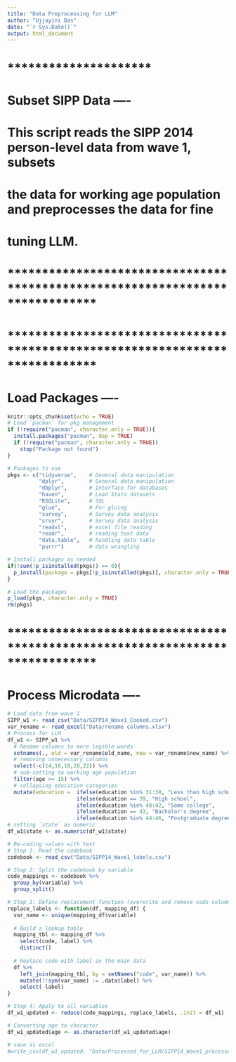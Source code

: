 ```yaml
---
title: "Data Preprocessing for LLM"
author: "Ujjayini Das"
date: "`r Sys.Date()`"
output: html_document
---
```


# *********************
# Subset SIPP Data ----
#
# This script reads the SIPP 2014 person-level data from wave 1, subsets 
# the data for working age population and preprocesses the data for fine
# tuning LLM.
# *****************************************************************************


# *****************************************************************************
# Load Packages ----

```r
knitr::opts_chunk$set(echo = TRUE)
# Load `pacman` for pkg management
if (!require("pacman", character.only = TRUE)){
  install.packages("pacman", dep = TRUE)
  if (!require("pacman", character.only = TRUE))
    stop("Package not found")
}

# Packages to use
pkgs <- c("tidyverse",    # General data manipulation
          "dplyr",        # General data manipulation
          "dbplyr",       # Interface for databases
          "haven",        # Load Stata datasets
          "RSQLite",      # SQL
          "glue",         # For gluing
          "survey",       # Survey data analysis
          "srvyr",        # Survey data analysis
          "readxl",       # excel file reading
          "readr",        # reading text data
          "data.table",   # handling data table
          "purrr")        # data wrangling

# Install packages as needed
if(!sum(!p_isinstalled(pkgs)) == 0){
  p_install(package = pkgs[!p_isinstalled(pkgs)], character.only = TRUE)
}

# Load the packages
p_load(pkgs, character.only = TRUE)
rm(pkgs)
```

# *****************************************************************************
# Process Microdata ----

```r
# Load data from wave 1
SIPP_w1 <- read_csv("Data/SIPP14_Wave1_Cooked.csv")
var_rename <- read_excel("Data/rename columns.xlsx")
# Process for LLM
df_w1 <- SIPP_w1 %>%
  # Rename columns to more legible words
  setnames(., old = var_rename$old_name, new = var_rename$new_name) %>%
  # removing unnecessary columns
  select(-c(14,16,18,20,22)) %>%
  # sub-setting to working age population
  filter(age >= 15) %>%
  # collapsing education categories
  mutate(education =  ifelse(education %in% 31:38, "Less than high school",
                      ifelse(education == 39, "High school",
                      ifelse(education %in% 40:42, "Some college",
                      ifelse(education == 43, "Bachelor's degree",
                      ifelse(education %in% 44:46, "Postgraduate degree", education))))))
# setting `state` as numeric
df_w1$state <- as.numeric(df_w1$state)

# Re-coding values with text
# Step 1: Read the codebook
codebook <- read_csv("Data/SIPP14_Wave1_labels.csv")

# Step 2: Split the codebook by variable
code_mappings <- codebook %>%
  group_by(variable) %>%
  group_split()

# Step 3: Define replacement function (overwrite and remove code column)
replace_labels <- function(df, mapping_df) {
  var_name <- unique(mapping_df$variable)
  
  # Build a lookup table
  mapping_tbl <- mapping_df %>%
    select(code, label) %>%
    distinct()
  
  # Replace code with label in the main data
  df %>%
    left_join(mapping_tbl, by = setNames("code", var_name)) %>%
    mutate(!!sym(var_name) := .data$label) %>%
    select(-label)
}

# Step 4: Apply to all variables
df_w1_updated <- reduce(code_mappings, replace_labels, .init = df_w1)

# Converting age to character
df_w1_updated$age <- as.character(df_w1_updated$age)

# save as excel
#write_csv(df_w1_updated, "Data/Processed_for_LLM/SIPP14_Wave1_processed.csv")
```